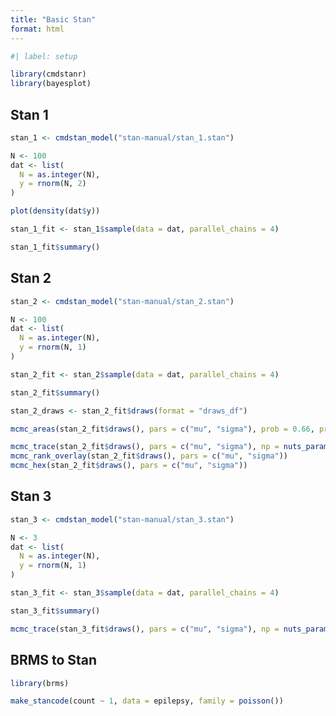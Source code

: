 ```yaml
---
title: "Basic Stan"
format: html
---
```


```r
#| label: setup

library(cmdstanr)
library(bayesplot)
```

## Stan 1

```r
stan_1 <- cmdstan_model("stan-manual/stan_1.stan")
```

```r
N <- 100
dat <- list(
  N = as.integer(N),
  y = rnorm(N, 2)
)

plot(density(dat$y))
```


```r
stan_1_fit <- stan_1$sample(data = dat, parallel_chains = 4)
```

```r
stan_1_fit$summary()
```

## Stan 2

```r
stan_2 <- cmdstan_model("stan-manual/stan_2.stan")
```

```r
N <- 100
dat <- list(
  N = as.integer(N),
  y = rnorm(N, 1)
)
```

```r
stan_2_fit <- stan_2$sample(data = dat, parallel_chains = 4)
```

```r
stan_2_fit$summary()
```

```r
stan_2_draws <- stan_2_fit$draws(format = "draws_df")
```

```r
mcmc_areas(stan_2_fit$draws(), pars = c("mu", "sigma"), prob = 0.66, prob_outer = 0.95, point_est = "median")
```

```r
mcmc_trace(stan_2_fit$draws(), pars = c("mu", "sigma"), np = nuts_params(stan_2_fit))
mcmc_rank_overlay(stan_2_fit$draws(), pars = c("mu", "sigma"))
mcmc_hex(stan_2_fit$draws(), pars = c("mu", "sigma"))
```

## Stan 3

```r
stan_3 <- cmdstan_model("stan-manual/stan_3.stan")
```

```r
N <- 3
dat <- list(
  N = as.integer(N),
  y = rnorm(N, 1)
)
```

```r
stan_3_fit <- stan_3$sample(data = dat, parallel_chains = 4)
```

```r
stan_3_fit$summary()
```

```r
mcmc_trace(stan_3_fit$draws(), pars = c("mu", "sigma"), np = nuts_params(stan_3_fit))
```

## BRMS to Stan

```r
library(brms)

make_stancode(count ~ 1, data = epilepsy, family = poisson())
```

